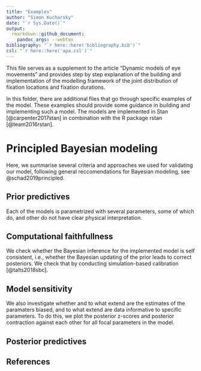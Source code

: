 ```yaml
---
title: "Examples"
author: "Simon Kucharsky"
date: "`r Sys.Date()`"
output: 
  rmarkdown::github_document:
    pandoc_args: --webtex
bibliography: "`r here::here('bibliography.bib')`"
csl: "`r here::here('apa.csl')`"
---
```


This file serves as a supplement to the article "Dynamic models of eye movements" and provides step by step explanation of the building and implementation of the modelling framework of the joint distribution of fixation locations and fixation durations.

In this folder, there are additional files that go through specific examples of the model. These examples should provide some guidance in building and implementing such a model. The models are implemented in Stan [@carpenter2017stan] in combination with the R package rstan [@team2016rstan].

# Principled Bayesian modeling

Here, we summarise several criteria and approaches we used for validating our model, following general reccomendations for Bayesian modeling, see @schad2019principled.

## Prior predictives

Each of the models is parametrized with several parameters, some of which do, and other do not have clear physical interpretation. 

## Computational faithfullness

We check whether the Bayesian inference for the implemented model is self consistent, i.e., whether the Bayesian updating of the prior leads to correct posteriors. We check that by conducting simulation-based calibration [@talts2018sbc].

## Model sensitivity

We also investigate whether and to what extend are the estimates of the paramaters biased, and to what extend are data informative to specific parameters. To do this, we plot the posterior z-scores and posterior contraction against each other for all focal parameters in the model.

## Posterior predictives

## References
